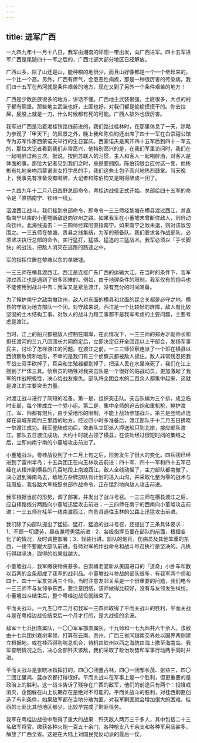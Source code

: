 ```yaml
---
---
---
```

title: 进军广西
---




一九四九年十一月十八日，我军由湘南的祁阳一带出发，向广西进军。四十五军进军广西是尾随四十一军之后的，广西北部大部分地区已经解放。

广西山多，除了山还是山，能种粮的地很少，而且山好像都是一个一个垒起来的，一个比一个高。另外，广西有瘴气，会患恶性痢疾，那是一种很厉害的传染病。我们四十五军在热河就是条件艰苦的地方，现在又到了另外一个条件艰苦的地方！

广西是少数民族很多的地方，讲话不懂。广西地主武装很强，土匪很多，大点的村子都有碉堡。那些地主武装也好，土匪也好，对我们都是偷偷摸摸干的。你去拉屎，屁股上就是一刀，什么时候都有死的可能。广西人排外也很厉害。

我军进广西是沿着湘桂铁路线前进的，我们路过桂林时，在那里休息了一天，除略为参观了「甲天下」的风景之外，晚上我和陈伯钧还出席了四十一军在白崇禧公馆专为苏军作家西蒙诺夫举行的生日宴庆。西蒙诺夫是离开四十五军后到四十一军去的，那位大记者看到我们非常高兴，他特别高兴的是，在我们军里访问时，我们在一起喝醉过两三次。据说，按照苏联人的习惯，主人和客人一起喝醉酒，对客人是体面的事。那位大记者见到我们之时，总是要拥抱。陈伯钧很会应付这一套，他彬彬有礼地亲吻西蒙诺夫女打字员的手，我们这些土包子高兴地热烈鼓掌。当天晚上，我事先有准备没有喝醉，大记者和陈伯钧又是喝得醉成一团了。

一九四九年十二月八日四野总部命令，粤桂边战役正式开始。总部给四十五军的命令是「直插南宁、钦州一线」。

泅渡西江战斗。我们接到总部命令，即命令一三三师经黎塘在横县渡过西江，并直指南宁以南的小董墟断敌退向钦州之路。如果我军在小董墟未曾断住敌人，则自动向钦州，北海线追击：一三四师经宾阳直指南宁。如果南宁之敌未退，则对该敌包围之。一三五师在黎塘、贵县之线集结，为军的预备队。我们要求各作战部队，必须坚决执行总部的命令，实行猛打，猛插、猛追的三猛战术。我军必须以「手长脚快」的战法，把敌人消灭在逃跑的路途之中。

军的指挥位置在黎塘以东的单塘墟。

一三三师在横县渡西江。西江是连接广东广西的运输大江。在当时的条件下，我军渡过西江也是遇到了很多困难的。例如，由于地理条件的限制，我军仅有的炮兵也不能使用到战斗中去；我军又是紧急渡江，没有充分的时间准备。

为了掩护南宁之敌南撤钦州，敌人对东面的横县和北面的昆仑关都是必守之地。横县的守敌为地方部队一个团。对守敌来说，西江是一个比较好的屏障，敌人有比较坚固的土木结构工事。对敌人的战斗力和工事都不是我军考虑的主要问题，主要考虑是渡江。

当时，江上的船只都被敌人控制在南岸，在此情况下，一三三师的郑寿才副师长和担任渡河的三九八团团长共同商定后，立即决定召开全团连以上干部会，发扬军事民主，讨论了怎样渡江的问题。在渡江之前，一三三师侦察连派了一个班在横县以西侦察敌情和地形，不幸的是我们有三个侦察员都被敌人抓住，敌人非常残忍把我军战士双手砍掉了，耳朵和生殖器都割掉了，把活人丢在水里淹死了，我们在江上捞到了尸体三具。侦察员的牺牲对我突击队是一个很好的临战动员，更加激起了我军的作战积极性，决心给战友报仇。部队将全团会水的二百余人都集中起来，这就是渡江的主要突击力量。

对渡江战斗进行了简短的准备。第一是，组织突击队。突击队编为三个排，成立临时支部，每个排成立一个党小组。第二是，集中全师的迫击炮和重机枪，掩护渡江。军、师都有炮兵，由于受地形的限制，不能上战场参加战斗。第三是登陆点选择在县城东南约三里路的地方。经过四小时多准备后，渡江部队于十二月五日拂晓一举渡江成功。我军登陆成功后，突击队立即派人押送船只到北岸，接应部队渡江。部队五日渡江成功，大约十时就占领了横县，在该处经过很短时间的集结之后，立即向南宁南的小董墟攻击前进了。

小董墟战斗。粤桂战役到了十二月上旬之后，形势发生了很大的变化。四兵团已经进到了雷州半岛；十五兵团正在向玉林攻击前进：四十军、四十一军和四十五军已经在从梧州到横县的几百地段上南渡西江。敌人全线动摇了，主力部队都南撤了，决心退到海南岛去，敌地方杂牌部队有计划的进入山沟，并采取化整为零的战术与我周旋。我各路大军按照总部作战命令，正在猛烈地向敌人攻击前进。

我军根据当前的形势，调了部署，并发出了战斗号召。一三三师在横县渡江之后，应自择路线分两路向小董墟迅猛攻击前进；一三四师在南宁的西南向小董墟攻击前进；一三五师在桂平一线南渡西江，向贵县通往玉林的公路上迅猛攻击前进。

我们除了向部队提出了猛插、猛打、猛追的战斗号召，还提出了三条具体要求：1、不顾一切疲劳，昼夜兼程勇猛前进：2、各级指挥员要在部队的前面，根据变化了的情况，及时调整部署；3、轻装行进。部队的炮兵，伤病员及其他笨重的东西，一律不要跟大部队前进。各师对军的作战命令和战斗号召执行是坚决的。凡执行得越坚决，取得的战果就越大。

小董墟战斗，我军缴获物资甚多。白崇禧老婆新从美国进口的「道奇」小卧车和数以百两的金条都成了我军的战利品。小董墟战斗参战的部队很多，有我军两个师和四十、四十一军友邻两三个师，当时注意友邻关系是一个很重要的问题，我们电令一三三师不与友邻争东西，要注意团结，该师做得比较好，没有与友邻发生纠纷。小董墟战斗结束后，整个粤桂边战役就结束了。

平而关战斗。一九五〇年二月初我军一三四师取得了平而关战斗的胜利，平而关战斗是在粤桂边战役结束后一个月才打的，是大战役的余波。

敌军十七兵团直属队，一〇〇军军部直属队，十九师和一七九师共六千余人。该敌由十七兵团刘嘉树率领，打算在云南、贵州、广西三省同越南交界处以国界两侧建立根据地，或在桂西得到喘息机会，待机由钦州以西之海防由海上撤至海南岛。我军查明情况之后，决心全部歼灭该敌，我们采取了政治攻势和军事行动两手同时并进。

平而关战斗是张晓冰指挥打的，四〇〇团董占林，四〇一团邹长茂、张益三，四〇二团江里鸿、蓝亦农都打得很好。平而关战斗在军事上是一个胜利，但更重要的是政治上的胜利。这一战斗告诉了残存在广西的敌军，他们的前途只有两个：投降或消灭，企图躲在山上长期存在是绝对不可能的。平而关战斗的胜利，对桂西剿匪创造了有利条件，如果敌军都在当地分散为匪，对我军剿匪就会增加很大的困难。桂西的土匪比其他地区都少，比较早完成了剿匪任务。

我军在粤桂边战役中取得了重大的战果：歼灭敌人两万三千多人，其中包括二十三名敌军将官。缴获各种火炮一百五十余门，各种枪支八千余支和各种军用品甚多。解放了广西全省。这是在大陆上对国民党反动派的最后一仗。